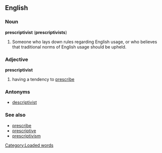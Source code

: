 ==English==
===Noun===
'''prescriptivist''' ('''prescriptivists''')

#Someone who lays down rules regarding English usage, or who believes that traditional norms of English usage should be upheld.

===Adjective===
'''prescriptivist'''

#having a tendency to [[prescribe]]

===Antonyms===
*[[descriptivist]]

===See also===
*[[prescribe]]
*[[prescriptive]]
*[[prescriptivism]]
<!-- *[[prescriptivistic]] this isn't a word, I hope.  -->

[[Category:Loaded words]]